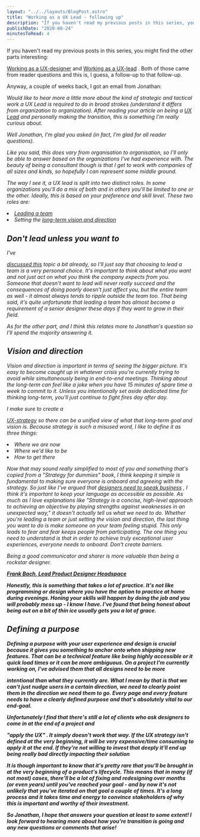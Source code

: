 ```yaml
---
layout: "../../layouts/BlogPost.astro"
title: "Working as a UX Lead - following up"
description: "If you haven't read my previous posts in this series, you might find the other parts interesting: Working as a UX-designer and Working as a UX-lead. Both of those came from reader questions and this is, I guess, a follow-up to that follow-up.\n\n\nAnyway, a couple of weeks back, I got an email from Jonathan:\n\n\n\n\n\nWould like to hear more a little more about the kind of strategic and tactical work a UX Lead is required to do in broad strokes (understand it differs from organization to organization). "
publishDate: "2020-08-24"
minutesToRead: 4
---
```


<p>If you haven't read my previous posts in this series, you might find the other parts interesting: </p>
<a href="https://www.antonsten.com/uxdesigner/">Working as a UX-designer</a>
 and 
<a href="https://www.antonsten.com/uxlead/">Working as a UX-lead</a>
 . Both of those came from reader questions and this is, I guess, a follow-up to that follow-up.</p>
<p>Anyway, a couple of weeks back, I got an email from Jonathan:</p>
<div class="blockquote">
</div>
<div>
<em>Would like to hear more a little more about the kind of strategic and tactical work a UX Lead is required to do in broad strokes (understand it differs from organization to organization). After reading your article on being a 
<a href="https://www.antonsten.com/uxlead/">UX Lead</a>
 and personally making the transition, this is something I'm really curious about. 
<p>Well Jonathan, I'm glad you asked (in fact, I'm glad for all reader questions).</p>
<p>Like you said, this does vary from organisation to organisation, so I'll only be able to answer based on the organizations I've had experience with. The beauty of being a consultant though is that I get to work with companies of all sizes and kinds, so hopefully I can represent some middle ground.</p>
<p>The way I see it, a UX lead is split into two distinct roles. In some organizations you'll do a mix of both and in others you'll be limited to one or the other. Ideally, this is based on your preference and skill level. These two roles are:</p>
<ol>
</ol>
<li>
<a href="https://www.antonsten.com/managing-distributed-team/">Leading a team </a>
<li>Setting the 
<a href="https://www.antonsten.com/uxstrategy/">long-term vision and direction </a>
</ol>
<h2 id="dont-lead-unless-you-want-to">Don't lead unless you want to</h>
</h2>
<p>I've </p>
<a href="https://www.antonsten.com/managing-distributed-team/">discussed this</a>
 topic a bit already, so I'll just say that choosing to lead a team is a very personal choice. It's important to think about what 
<em>you</e>
</em>
 want and not just act on what you think 
<em>the company</e>
</em>
 expects from you. Someone that doesn't 
<em>want</e>
</em>
 to lead will never really succeed and the consequences of doing poorly doesn't just affect you, but the entire team as well - it almost always tends to ripple outside the team too. That being said, it's quite unfortunate that leading a team has almost become a requirement of a senior designer these days if they want to grow in their field.</p>
<p>As for the other part, and I think this relates more to Jonathan's question so I'll spend the majority answering it.</p>
<h2 id="vision-and-direction">Vision and direction</h>
</h2>
<p>Vision and direction is important in terms of seeing the bigger picture. It's easy to become caught up in whatever crisis you're currently trying to avoid while simultaneously being in end-to-end meetings. Thinking about the long-term can feel like a joke when you have 15 minutes of spare time a week to commit to it. Unless you intentionally set aside dedicated time for thinking long-term, you'll just continue to fight fires day after day.</p>
<p>I make sure to create a </p>
<a href="https://www.antonsten.com/uxstrategy/">UX-strategy</a>
 so there can be a unified view of what that long-term goal and vision is. Because strategy is such a misused word, I like to define it as three things:</p>
<ul>
</ul>
<li>Where we are now</li>
<li>Where we'd like to be</l>
</li>
<li>How to get there </li>
<p>Now that may sound really simplified to most of you and something that's copied from a "Strategy for dummies" book, I think keeping it simple is fundamental to making sure everyone is onboard and agreeing with the strategy. So just like I've argued that 
<a href="https://www.antonsten.com/speak-business/">designers need to speak business</a>
 , I think it's important to keep your language as accessible as possible. As much as I love explanations like 
<em>"Strategy is a concise, high-level approach to achieving an objective by playing strengths against weaknesses in an unexpected way,"</e>
</em>
 it doesn't actually tell us what we need to do. Whether you're leading a team or just setting the vision and direction, the last thing you want to do is make someone on your team feeling stupid. This only leads to fear and fear keeps people from participating. The one thing you need to understand is that in order to achieve truly exceptional user experiences, everyone needs to onboard. Don't create barriers.</p>
<div class="blockquote">
</div>
<div>
<p>Being a good communicator and sharer is more valuable than being a rockstar designer. </p>
<strong>
<a href="https://twitter.com/francois_bach/status/1296160388271071232?ref_src="twsrc"%5Etfw%7Ctwcamp%5Etweetembed&ref_url="notion"%3A%2F%2Fwww.notion.so%2Fantonsten%2F62eb941ed95c4ecbad58629da635b569%3Fv%3D2ae2c442f1f64db2b60a39daa600bf08%26p%3D91bfead3b4ad47eea2522a7c116809db&ref="antonsten".com">Frank Bach, Lead Product Designer Headspace </a>
</div>
<p>Honestly, this is something that takes a lot of practice. It's not like programming or design where you have the option to practice at home during evenings. Honing your skills will happen by doing the job and you will probably mess up - I know I have. I've found that being honest about being out on a bit of thin ice usually gets you a lot of grace.</p>
<h2 id="defining-a-purpose">Defining a purpose</h>
</h2>
<p>Defining a purpose with your user experience and design is crucial because it gives you something to anchor onto when shipping new features. That can be a technical feature like being highly accessible or it quick load times or it can be more ambiguous. On a project I'm currently working on, I've advised them that all designs need to be more </p>
<em>intentional</em>
 than what they currently are. What I mean by that is that we can't just 
<em>nudge</e>
</em>
 users in a certain direction, we need to clearly point them in the direction we need them to go. Every page and every feature needs to have a clearly defined purpose and that's absolutely vital to our end-goal.</p>
<p>Unfortunately I find that there's still a lot of clients who ask designers to come in at the end of a project and </p>
<em>"apply the UX"</em>
 . It simply doesn't work that way. If the UX strategy isn't defined at the very beginning, it will be very expensive/time consuming to apply it at the end. If they're not willing to invest that deeply it'll end up being really bad directly impacting their solution</p>
<p>It is though important to know that it's pretty rare that you'll be brought in at the very beginning of a product's lifecycle. This means that in many (if not most) cases, there'll be a lot of fixing and redesigning over months (or even years) until you've reached your goal - and by now it's not unlikely that you've iterated on that goal a couple of times. It's a long process and it takes time and energy to convince stakeholders of why this is important and worthy of their investment.</p>
<p>So Jonathan, I hope that answers your question at least to some extent! I look forward to hearing more about how you're transition is going and any new questions or comments that arise!</p>
